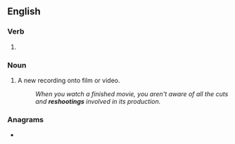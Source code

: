 {{also|re-shooting}}
==English==

===Verb===
{{head|en|verb form}}

# {{present participle of|en|reshoot|nocat=1}}

===Noun===
{{en-noun}}

# A new recording onto film or video.
#: {{synonyms|en|reshoot}}
#: ''When you watch a finished movie, you aren't aware of all the cuts and '''reshootings''' involved in its production.''

===Anagrams===
* {{anagrams|en|a=eghinoorst|resoothing|soothering}}